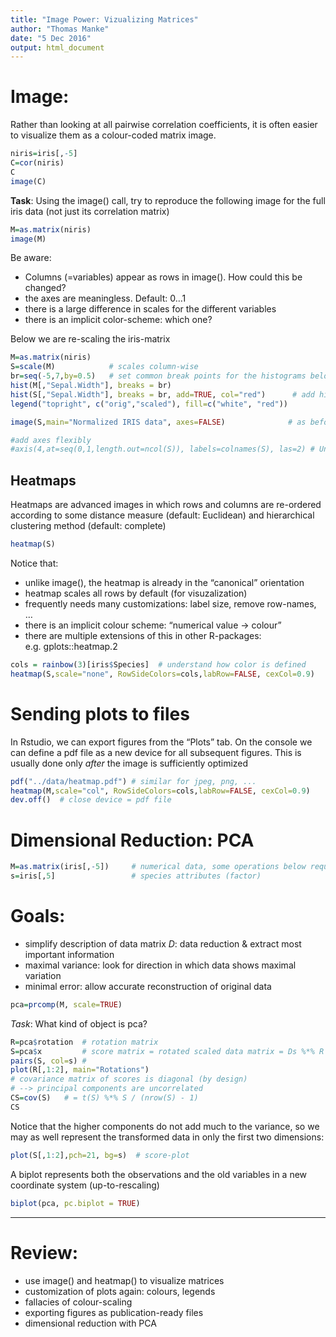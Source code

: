 ```yaml
---
title: "Image Power: Vizualizing Matrices"
author: "Thomas Manke"
date: "5 Dec 2016"
output: html_document
---
```



# Image:
Rather than looking at all pairwise correlation coefficients, it is often easier to visualize them as a colour-coded matrix image.
```r
niris=iris[,-5]
C=cor(niris)
C
image(C)
```

**Task**:
Using the image() call, try to reproduce the following image for the full iris data (not just its correlation matrix)
```r
M=as.matrix(niris)
image(M)
```

Be aware:

* Columns (=variables) appear as rows in image(). How could this be changed?
* the axes are meaningless. Default: $0 \ldots 1$
* there is a large difference in scales for the different variables
* there is an implicit color-scheme: which one?

Below we are re-scaling the iris-matrix
```r
M=as.matrix(niris)
S=scale(M)            # scales column-wise
br=seq(-5,7,by=0.5)   # set common break points for the histograms below
hist(M[,"Sepal.Width"], breaks = br)
hist(S[,"Sepal.Width"], breaks = br, add=TRUE, col="red")      # add histogram to current plot
legend("topright", c("orig","scaled"), fill=c("white", "red"))

image(S,main="Normalized IRIS data", axes=FALSE)              # as before, suppress axes

#add axes flexibly
#axis(4,at=seq(0,1,length.out=ncol(S)), labels=colnames(S), las=2) # Understand this command
```

## Heatmaps
Heatmaps are advanced images in which rows and columns are re-ordered according
to some distance measure (default: Euclidean) and hierarchical clustering method (default: complete) 
```r
heatmap(S)
```

Notice that:

* unlike image(), the heatmap is already in the "canonical" orientation
* heatmap scales all rows by default (for visuzalization)
* frequently needs many customizations: label size, remove row-names, ...
* there is an implicit colour scheme: "numerical value $\to$ colour"
* there are multiple extensions of this in other R-packages: e.g. gplots::heatmap.2
```r
cols = rainbow(3)[iris$Species]  # understand how color is defined
heatmap(S,scale="none", RowSideColors=cols,labRow=FALSE, cexCol=0.9)
```

# Sending plots to files
In Rstudio, we can export figures from the "Plots" tab. On the console we can define a pdf file as a new device for all subsequent figures. This is usually done only *after* the image is sufficiently optimized
```r
pdf("../data/heatmap.pdf") # similar for jpeg, png, ...
heatmap(M,scale="col", RowSideColors=cols,labRow=FALSE, cexCol=0.9)
dev.off()  # close device = pdf file
```

# Dimensional Reduction: PCA
```r
M=as.matrix(iris[,-5])     # numerical data, some operations below require matrices not data frames (%*%)
s=iris[,5]                 # species attributes (factor)
```

# Goals:
* simplify description of data matrix $D$: data reduction & extract most important information
* maximal variance: look for direction in which data shows maximal variation
* minimal error: allow accurate reconstruction of original data 

```r
pca=prcomp(M, scale=TRUE)
```

*Task*: What kind of object is pca?

```r
R=pca$rotation  # rotation matrix
S=pca$x         # score matrix = rotated scaled data matrix = Ds %*% R
pairs(S, col=s) # 
plot(R[,1:2], main="Rotations")
# covariance matrix of scores is diagonal (by design)
# --> principal components are uncorrelated
CS=cov(S)   # = t(S) %*% S / (nrow(S) - 1)
CS
```

Notice that the higher components do not add much to the variance, so we may as well represent the transformed data in only the first two dimensions:
```r
plot(S[,1:2],pch=21, bg=s)  # score-plot
```

A biplot represents both the observations and the old variables in a new coordinate system (up-to-rescaling)
```r
biplot(pca, pc.biplot = TRUE) 
```


***

# Review:
* use image() and heatmap() to visualize matrices
* customization of plots again: colours, legends
* fallacies of colour-scaling
* exporting figures as publication-ready files
* dimensional reduction with PCA


